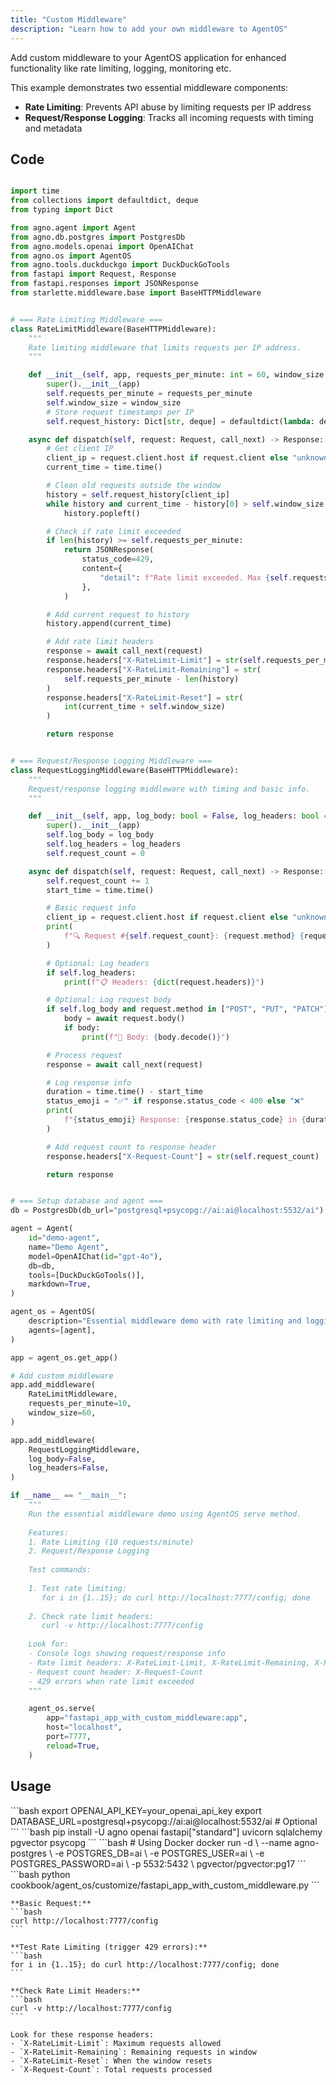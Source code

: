 ```yaml
---
title: "Custom Middleware"
description: "Learn how to add your own middleware to AgentOS"
---
```

Add custom middleware to your AgentOS application for enhanced functionality like rate limiting, logging, monitoring etc.

This example demonstrates two essential middleware components:
- **Rate Limiting**: Prevents API abuse by limiting requests per IP address
- **Request/Response Logging**: Tracks all incoming requests with timing and metadata

## Code

```python cookbook/agent_os/customize/fastapi_app_with_custom_middleware.py

import time
from collections import defaultdict, deque
from typing import Dict

from agno.agent import Agent
from agno.db.postgres import PostgresDb
from agno.models.openai import OpenAIChat
from agno.os import AgentOS
from agno.tools.duckduckgo import DuckDuckGoTools
from fastapi import Request, Response
from fastapi.responses import JSONResponse
from starlette.middleware.base import BaseHTTPMiddleware


# === Rate Limiting Middleware ===
class RateLimitMiddleware(BaseHTTPMiddleware):
    """
    Rate limiting middleware that limits requests per IP address.
    """

    def __init__(self, app, requests_per_minute: int = 60, window_size: int = 60):
        super().__init__(app)
        self.requests_per_minute = requests_per_minute
        self.window_size = window_size
        # Store request timestamps per IP
        self.request_history: Dict[str, deque] = defaultdict(lambda: deque())

    async def dispatch(self, request: Request, call_next) -> Response:
        # Get client IP
        client_ip = request.client.host if request.client else "unknown"
        current_time = time.time()

        # Clean old requests outside the window
        history = self.request_history[client_ip]
        while history and current_time - history[0] > self.window_size:
            history.popleft()

        # Check if rate limit exceeded
        if len(history) >= self.requests_per_minute:
            return JSONResponse(
                status_code=429,
                content={
                    "detail": f"Rate limit exceeded. Max {self.requests_per_minute} requests per minute."
                },
            )

        # Add current request to history
        history.append(current_time)

        # Add rate limit headers
        response = await call_next(request)
        response.headers["X-RateLimit-Limit"] = str(self.requests_per_minute)
        response.headers["X-RateLimit-Remaining"] = str(
            self.requests_per_minute - len(history)
        )
        response.headers["X-RateLimit-Reset"] = str(
            int(current_time + self.window_size)
        )

        return response


# === Request/Response Logging Middleware ===
class RequestLoggingMiddleware(BaseHTTPMiddleware):
    """
    Request/response logging middleware with timing and basic info.
    """

    def __init__(self, app, log_body: bool = False, log_headers: bool = False):
        super().__init__(app)
        self.log_body = log_body
        self.log_headers = log_headers
        self.request_count = 0

    async def dispatch(self, request: Request, call_next) -> Response:
        self.request_count += 1
        start_time = time.time()

        # Basic request info
        client_ip = request.client.host if request.client else "unknown"
        print(
            f"🔍 Request #{self.request_count}: {request.method} {request.url.path} from {client_ip}"
        )

        # Optional: Log headers
        if self.log_headers:
            print(f"📋 Headers: {dict(request.headers)}")

        # Optional: Log request body
        if self.log_body and request.method in ["POST", "PUT", "PATCH"]:
            body = await request.body()
            if body:
                print(f"📝 Body: {body.decode()}")

        # Process request
        response = await call_next(request)

        # Log response info
        duration = time.time() - start_time
        status_emoji = "✅" if response.status_code < 400 else "❌"
        print(
            f"{status_emoji} Response: {response.status_code} in {duration * 1000:.1f}ms"
        )

        # Add request count to response header
        response.headers["X-Request-Count"] = str(self.request_count)

        return response


# === Setup database and agent ===
db = PostgresDb(db_url="postgresql+psycopg://ai:ai@localhost:5532/ai")

agent = Agent(
    id="demo-agent",
    name="Demo Agent",
    model=OpenAIChat(id="gpt-4o"),
    db=db,
    tools=[DuckDuckGoTools()],
    markdown=True,
)

agent_os = AgentOS(
    description="Essential middleware demo with rate limiting and logging",
    agents=[agent],
)

app = agent_os.get_app()

# Add custom middleware
app.add_middleware(
    RateLimitMiddleware,
    requests_per_minute=10,
    window_size=60,
)

app.add_middleware(
    RequestLoggingMiddleware,
    log_body=False,
    log_headers=False,
)

if __name__ == "__main__":
    """
    Run the essential middleware demo using AgentOS serve method.
    
    Features:
    1. Rate Limiting (10 requests/minute)
    2. Request/Response Logging
    
    Test commands:
    
    1. Test rate limiting:
       for i in {1..15}; do curl http://localhost:7777/config; done
    
    2. Check rate limit headers:
       curl -v http://localhost:7777/config
    
    Look for:
    - Console logs showing request/response info
    - Rate limit headers: X-RateLimit-Limit, X-RateLimit-Remaining, X-RateLimit-Reset
    - Request count header: X-Request-Count
    - 429 errors when rate limit exceeded
    """

    agent_os.serve(
        app="fastapi_app_with_custom_middleware:app",
        host="localhost",
        port=7777,
        reload=True,
    )
```

## Usage

<Steps>
  <Snippet file="create-venv-step.mdx" />

  <Step title="Set Environment Variables">
    ```bash
    export OPENAI_API_KEY=your_openai_api_key
    export DATABASE_URL=postgresql+psycopg://ai:ai@localhost:5532/ai  # Optional
    ```
  </Step>

  <Step title="Install libraries">
    ```bash
    pip install -U agno openai fastapi["standard"] uvicorn sqlalchemy pgvector psycopg
    ```
  </Step>

  <Step title="Setup PostgreSQL Database">
    ```bash
    # Using Docker
    docker run -d \
      --name agno-postgres \
      -e POSTGRES_DB=ai \
      -e POSTGRES_USER=ai \
      -e POSTGRES_PASSWORD=ai \
      -p 5532:5432 \
      pgvector/pgvector:pg17
    ```
  </Step>

  <Step title="Run Example">
    ```bash
    python cookbook/agent_os/customize/fastapi_app_with_custom_middleware.py
    ```
  </Step>

  <Step title="Test the Middleware">
    
    **Basic Request:**
    ```bash
    curl http://localhost:7777/config
    ```
    
    **Test Rate Limiting (trigger 429 errors):**
    ```bash
    for i in {1..15}; do curl http://localhost:7777/config; done
    ```
    
    **Check Rate Limit Headers:**
    ```bash
    curl -v http://localhost:7777/config
    ```
    
    Look for these response headers:
    - `X-RateLimit-Limit`: Maximum requests allowed
    - `X-RateLimit-Remaining`: Remaining requests in window
    - `X-RateLimit-Reset`: When the window resets
    - `X-Request-Count`: Total requests processed
  </Step>
</Steps>
